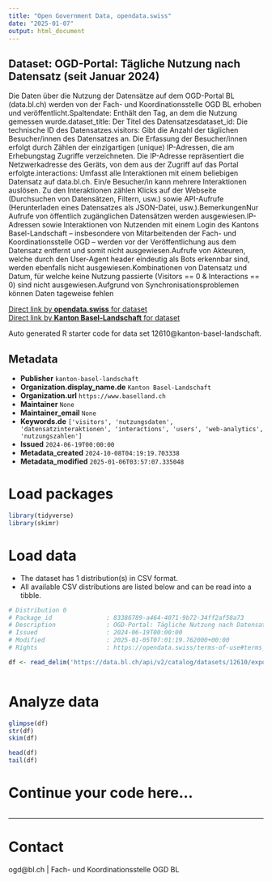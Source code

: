 ```yaml
---
title: "Open Government Data, opendata.swiss"
date: "2025-01-07"
output: html_document
---
```


## Dataset: OGD-Portal: Tägliche Nutzung nach Datensatz (seit Januar 2024)

Die Daten über die Nutzung der Datensätze auf dem OGD-Portal BL (data.bl.ch) werden von der Fach- und Koordinationsstelle OGD BL erhoben und veröffentlicht.Spaltendate: Enthält den Tag, an dem die Nutzung gemessen wurde.dataset_title: Der Titel des Datensatzesdataset_id: Die technische ID des Datensatzes.visitors: Gibt die Anzahl der täglichen Besucher/innen des Datensatzes an. Die Erfassung der Besucher/innen erfolgt durch Zählen der einzigartigen (unique) IP-Adressen, die am Erhebungstag Zugriffe verzeichneten. Die IP-Adresse repräsentiert die Netzwerkadresse des Geräts, von dem aus der Zugriff auf das Portal erfolgte.interactions: Umfasst alle Interaktionen mit einem beliebigen Datensatz auf data.bl.ch. Ein/e Besucher/in kann mehrere Interaktionen auslösen. Zu den Interaktionen zählen Klicks auf der Webseite (Durchsuchen von Datensätzen, Filtern, usw.) sowie API-Aufrufe (Herunterladen eines Datensatzes als JSON-Datei, usw.).BemerkungenNur Aufrufe von öffentlich zugänglichen Datensätzen werden ausgewiesen.IP-Adressen sowie Interaktionen von Nutzenden mit einem Login des Kantons Basel-Landschaft – insbesondere von Mitarbeitenden der Fach- und Koordinationsstelle OGD – werden vor der Veröffentlichung aus dem Datensatz entfernt und somit nicht ausgewiesen.Aufrufe von Akteuren, welche durch den User-Agent header eindeutig als Bots erkennbar sind, werden ebenfalls nicht ausgewiesen.Kombinationen von Datensatz und Datum, für welche keine Nutzung passierte (Visitors == 0 & Interactions == 0) sind nicht ausgewiesen.Aufgrund von Synchronisationsproblemen können Daten tageweise fehlen

[Direct link by **opendata.swiss** for dataset](https://opendata.swiss/de/dataset/ogd-portal-tagliche-nutzung-nach-datensatz-seit-januar-2024)<br>
[Direct link by **Kanton Basel-Landschaft** for dataset](https://data.bl.ch/explore/dataset/12610/)

Auto generated R starter code for data set 12610@kanton-basel-landschaft.

## Metadata

- **Publisher** `kanton-basel-landschaft`
- **Organization.display_name.de** `Kanton Basel-Landschaft`
- **Organization.url** `https://www.baselland.ch`
- **Maintainer** `None`
- **Maintainer_email** `None`
- **Keywords.de** `['visitors', 'nutzungsdaten', 'datensatzinteraktionen', 'interactions', 'users', 'web-analytics', 'nutzungszahlen']`
- **Issued** `2024-06-19T00:00:00`
- **Metadata_created** `2024-10-08T04:19:19.703338`
- **Metadata_modified** `2025-01-06T03:57:07.335048`


# Load packages

```r

library(tidyverse)
library(skimr)

```

# Load data

-   The dataset has 1 distribution(s) in CSV format.
-   All available CSV distributions are listed below and can be read into a tibble.

```r

# Distribution 0
# Package_id               : 83386789-a464-4071-9b72-34ff2af58a73
# Description              : OGD-Portal: Tägliche Nutzung nach Datensatz (seit Januar 2024) (csv)
# Issued                   : 2024-06-19T00:00:00
# Modified                 : 2025-01-05T07:01:19.762000+00:00
# Rights                   : https://opendata.swiss/terms-of-use#terms_by

df <- read_delim('https://data.bl.ch/api/v2/catalog/datasets/12610/exports/csv?use_labels=true')



```

# Analyze data

```r

glimpse(df)
str(df)
skim(df)

head(df)
tail(df)

```

# Continue your code here...

```r

```

------------------------------------------------------------------------

# Contact

ogd@bl.ch | Fach- und Koordinationsstelle OGD BL
